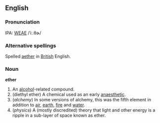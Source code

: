 ==English==

===Pronunciation===
IPA: [[WEAE]] /ˈiː.θɚ/

===Alternative spellings===
Spelled [[aether]] in [[British]] English.

===Noun===
'''ether'''

#An [[alcohol]]-related compound.
#(diethyl ether)  A chemical used as an early [[anaesthetic]].
#(''alchemy'') In some versions of alchemy, this was the fifth element in addition to [[air]], [[earth]], [[fire]] and [[water]].
#(''physics'') A (mostly discredited) theory that light and other energy is a ripple in a sub-layer of space known as ether.